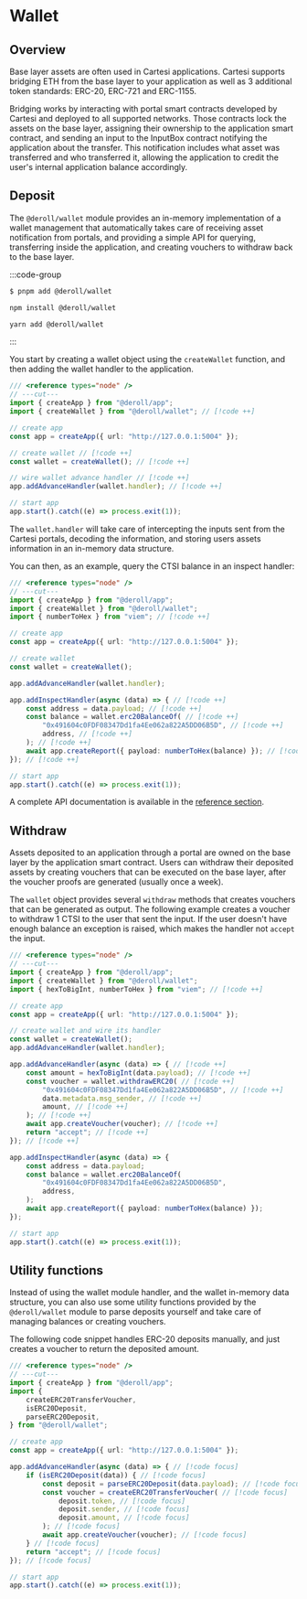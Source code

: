 # Wallet

## Overview

Base layer assets are often used in Cartesi applications.
Cartesi supports bridging ETH from the base layer to your application as well as 3 additional token standards: ERC-20, ERC-721 and ERC-1155.

Bridging works by interacting with portal smart contracts developed by Cartesi and deployed to all supported networks.
Those contracts lock the assets on the base layer, assigning their ownership to the application smart contract, and sending an input to the InputBox contract notifying the application about the transfer.
This notification includes what asset was transferred and who transferred it, allowing the application to credit the user's internal application balance accordingly.

## Deposit

The `@deroll/wallet` module provides an in-memory implementation of a wallet management that automatically takes care of receiving asset notification from portals, and providing a simple API for querying, transferring inside the application, and creating vouchers to withdraw back to the base layer.

:::code-group
```bash [pnpm]
$ pnpm add @deroll/wallet
```
```bash [npm]
npm install @deroll/wallet
```
```bash [yarn]
yarn add @deroll/wallet
```
:::

You start by creating a wallet object using the `createWallet` function, and then adding the wallet handler to the application.

```ts twoslash
/// <reference types="node" />
// ---cut---
import { createApp } from "@deroll/app";
import { createWallet } from "@deroll/wallet"; // [!code ++]

// create app
const app = createApp({ url: "http://127.0.0.1:5004" });

// create wallet // [!code ++]
const wallet = createWallet(); // [!code ++]

// wire wallet advance handler // [!code ++]
app.addAdvanceHandler(wallet.handler); // [!code ++]

// start app
app.start().catch((e) => process.exit(1));
```

The `wallet.handler` will take care of intercepting the inputs sent from the Cartesi portals, decoding the information, and storing users assets information in an in-memory data structure.

You can then, as an example, query the CTSI balance in an inspect handler:

```ts twoslash
/// <reference types="node" />
// ---cut---
import { createApp } from "@deroll/app";
import { createWallet } from "@deroll/wallet";
import { numberToHex } from "viem"; // [!code ++]

// create app
const app = createApp({ url: "http://127.0.0.1:5004" });

// create wallet
const wallet = createWallet();

app.addAdvanceHandler(wallet.handler);

app.addInspectHandler(async (data) => { // [!code ++]
    const address = data.payload; // [!code ++]
    const balance = wallet.erc20BalanceOf( // [!code ++]
        "0x491604c0FDF08347Dd1fa4Ee062a822A5DD06B5D", // [!code ++]
        address, // [!code ++]
    ); // [!code ++]
    await app.createReport({ payload: numberToHex(balance) }); // [!code ++]
}); // [!code ++]

// start app
app.start().catch((e) => process.exit(1));
```

A complete API documentation is available in the [reference section](/wallet/overview).

## Withdraw

Assets deposited to an application through a portal are owned on the base layer by the application smart contract.
Users can withdraw their deposited assets by creating vouchers that can be executed on the base layer, after the voucher proofs are generated (usually once a week).

The `wallet` object provides several `withdraw` methods that creates vouchers that can be generated as output.
The following example creates a voucher to withdraw 1 CTSI to the user that sent the input.
If the user doesn't have enough balance an exception is raised, which makes the handler not `accept` the input.

```ts twoslash
/// <reference types="node" />
// ---cut---
import { createApp } from "@deroll/app";
import { createWallet } from "@deroll/wallet";
import { hexToBigInt, numberToHex } from "viem"; // [!code ++]

// create app
const app = createApp({ url: "http://127.0.0.1:5004" });

// create wallet and wire its handler
const wallet = createWallet();
app.addAdvanceHandler(wallet.handler);

app.addAdvanceHandler(async (data) => { // [!code ++]
    const amount = hexToBigInt(data.payload); // [!code ++]
    const voucher = wallet.withdrawERC20( // [!code ++]
        "0x491604c0FDF08347Dd1fa4Ee062a822A5DD06B5D", // [!code ++]
        data.metadata.msg_sender, // [!code ++]
        amount, // [!code ++]
    ); // [!code ++]
    await app.createVoucher(voucher); // [!code ++]
    return "accept"; // [!code ++]
}); // [!code ++]

app.addInspectHandler(async (data) => {
    const address = data.payload;
    const balance = wallet.erc20BalanceOf(
        "0x491604c0FDF08347Dd1fa4Ee062a822A5DD06B5D",
        address,
    );
    await app.createReport({ payload: numberToHex(balance) });
});

// start app
app.start().catch((e) => process.exit(1));
```

## Utility functions

Instead of using the wallet module handler, and the wallet in-memory data structure, you can also use some utility functions provided by the `@deroll/wallet` module to parse deposits yourself and take care of managing balances or creating vouchers.

The following code snippet handles ERC-20 deposits manually, and just creates a voucher to return the deposited amount.

```ts twoslash
/// <reference types="node" />
// ---cut---
import { createApp } from "@deroll/app";
import {
    createERC20TransferVoucher,
    isERC20Deposit,
    parseERC20Deposit,
} from "@deroll/wallet";

// create app
const app = createApp({ url: "http://127.0.0.1:5004" });

app.addAdvanceHandler(async (data) => { // [!code focus]
    if (isERC20Deposit(data)) { // [!code focus]
        const deposit = parseERC20Deposit(data.payload); // [!code focus]
        const voucher = createERC20TransferVoucher( // [!code focus]
            deposit.token, // [!code focus]
            deposit.sender, // [!code focus]
            deposit.amount, // [!code focus]
        ); // [!code focus]
        await app.createVoucher(voucher); // [!code focus]
    } // [!code focus]
    return "accept"; // [!code focus]
}); // [!code focus]

// start app
app.start().catch((e) => process.exit(1));
```
